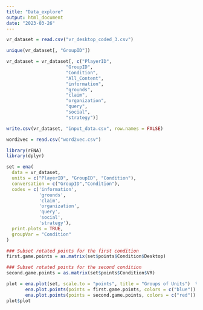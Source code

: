 ```yaml
---
title: "Data_explore"
output: html_document
date: "2023-03-26"
---
```


```r
vr_dataset = read.csv("vr_desktop_coded_3.csv")
```

```r
unique(vr_dataset[, "GroupID"])
```

```r
vr_dataset = vr_dataset[, c("PlayerID", 
                      "GroupID", 
                      "Condition",
                      "All_Content", 
                      "information",
                      "grounds",
                      "claim",
                      "organization",
                      "query",
                      "social",
                      "strategy")]
```


```r
write.csv(vr_dataset, "input_data.csv", row.names = FALSE)
```

```r
word2vec = read.csv("word2vec.csv")
```

```r
library(rENA)
library(dplyr)
```

```r
set = ena(
  data = vr_dataset,
  units = c("PlayerID", "GroupID", "Condition"),
  conversation = c("GroupID","Condition"),
  codes = c('information',
            'grounds',
            'claim',
            'organization',
            'query',
            'social',
            'strategy'),
  print.plots = TRUE,
  groupVar = "Condition"
)
```


```r
### Subset rotated points for the first condition
first.game.points = as.matrix(set$points$Condition$Desktop)

### Subset rotated points for the second condition
second.game.points = as.matrix(set$points$Condition$VR)

plot = ena.plot(set, scale.to = "points", title = "Groups of Units")  %>%
       ena.plot.points(points = first.game.points, colors = c("blue"))  %>%
       ena.plot.points(points = second.game.points, colors = c("red"))
plot$plot
```


```r

```















